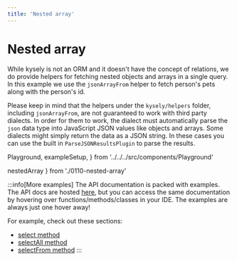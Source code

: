 ```yaml
---
title: 'Nested array'
---
```


# Nested array

While kysely is not an ORM and it doesn't have the concept of relations, we do provide
helpers for fetching nested objects and arrays in a single query. In this example we
use the `jsonArrayFrom` helper to fetch person's pets along with the person's id.

Please keep in mind that the helpers under the `kysely/helpers` folder, including
`jsonArrayFrom`, are not guaranteed to work with third party dialects. In order for
them to work, the dialect must automatically parse the `json` data type into
JavaScript JSON values like objects and arrays. Some dialects might simply return
the data as a JSON string. In these cases you can use the built in `ParseJSONResultsPlugin`
to parse the results.

  Playground,
  exampleSetup,
} from '../../../src/components/Playground'

  nestedArray
} from './0110-nested-array'

<div style={{ marginBottom: '1em' }}>
  <Playground code={nestedArray} setupCode={exampleSetup} />
</div>

:::info[More examples]
The API documentation is packed with examples. The API docs are hosted [here](https://kysely-org.github.io/kysely-apidoc/),
but you can access the same documentation by hovering over functions/methods/classes in your IDE. The examples are always
just one hover away!

For example, check out these sections:
 - [select method](https://kysely-org.github.io/kysely-apidoc/interfaces/SelectQueryBuilder.html#select)
 - [selectAll method](https://kysely-org.github.io/kysely-apidoc/interfaces/SelectQueryBuilder.html#selectAll)
 - [selectFrom method](https://kysely-org.github.io/kysely-apidoc/classes/Kysely.html#selectFrom)
:::
